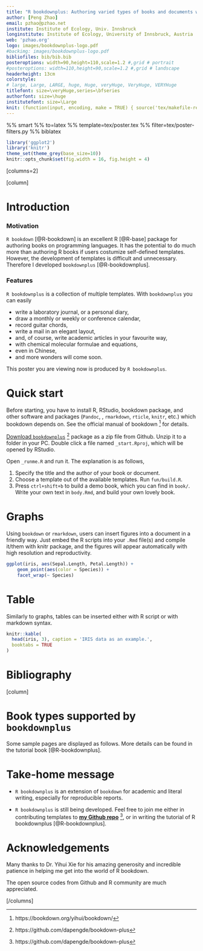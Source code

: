 ```yaml
---
title: "R bookdownplus: Authoring varied types of books and documents with R bookdown"
author: [Peng Zhao]
email: pzhao@pzhao.net
institute: Institute of Ecology, Univ. Innsbruck
longinstitute: Institute of Ecology, University of Innsbruck, Austria
web: 'pzhao.org'
logo: images/bookdownplus-logo.pdf
#backimg: images/bookdownplus-logo.pdf
bibliofiles: bib/bib.bib
posteroptions: width=90,height=110,scale=1.2 #,grid # portrait
#posteroptions: width=110,height=90,scale=1.2 #,grid # landscape
headerheight: 13cm
colorstyle:
# large, Large, LARGE, huge, Huge, veryHuge, VeryHuge, VERYHuge
titlefont: size=\veryHuge,series=\bfseries
authorfont: size=\huge
institutefont: size=\Large
knit: (function(input, encoding, make = TRUE) { source('tex/makefile-renderer.R', local = TRUE) })
---
```


%% smart
%% to=latex
%% template=tex/poster.tex
%% filter=tex/poster-filters.py
%% biblatex

```r
library('ggplot2')
library('knitr')
theme_set(theme_grey(base_size=10))
knitr::opts_chunk$set(fig.width = 16, fig.height = 4)
```

[columns=2]

[column]

# Introduction

### Motivation

`R bookdown` [@R-bookdown] is an excellent R [@R-base] package for authoring books on programming languages. It has the potential to do much more than authoring R books if users costumize self-defined templates. However, the development of templates is difficult and unnecessary. Therefore I developed `bookdownplus` [@R-bookdownplus].

### Features

`R bookdownplus` is a collection of multiple templates. With `bookdownplus` you can easily

- write a laboratory journal, or a personal diary,
- draw a monthly or weekly or conference calendar,
- record guitar chords,
- write a mail in an elegant layout,
- and, of course, write academic articles in your favourite way,
- with chemical molecular formulae and equations,
- even in Chinese,
- and more wonders will come soon.

This poster you are viewing now is produced by `R bookdownplus`.

<!--

- Standard abreviations \\eg and \\ie for \eg and \ie
- Units like \pps{900}
- **Highlights** and *highlights*

-->

# Quick start

Before starting, you have to install R, RStudio, bookdown package, and other software and packages (\ie `Pandoc`, \LaTeX, `rmarkdown`, `rticle`, `knitr`, etc.) which bookdown depends on. See the official manual of bookdown ^[https://bookdown.org/yihui/bookdown/] for details.

[Download `bookdownplus`](https://github.com/dapengde/bookdown-plus/archive/master.zip) ^[https://github.com/dapengde/bookdown-plus] package as a zip file from Github. Unzip it to a folder in your PC. Double click a file named `_start.Rproj`, which will be opened by RStudio.

Open `_runme.R` and run it. The explanation is as follows,

1. Specify the title and the author of your book or document.
2. Choose a template out of the available templates. Run `fun/build.R`.
3. Press `ctrl+shift+b` to build a demo book, which you can find in `book/`. Write your own text in `body.Rmd`, and build your own lovely book. 

# Graphs

Using `bookdown` or `rmarkdown`, users can insert figures into a document in a friendly way. Just embed the R scripts into your `.Rmd` file(s) and compile it/them with knitr package, and the figures will appear automatically with high resolution and reproductivity.

<!--

```r
plot(co2)
```

-->

```r
ggplot(iris, aes(Sepal.Length, Petal.Length)) +
    geom_point(aes(color = Species)) +
    facet_wrap(~ Species)
```

<!-- Comments -->


# Table

Similarly to graphs, tables can be inserted either with R script or with markdown syntax.

<!--

header x  header y
--------- ----------
x1        y1
x2        y2

-->

```r
knitr::kable(
  head(iris, 3), caption = 'IRIS data as an example.',
  booktabs = TRUE
)
```

# Bibliography

\printbibliography


[column]

# Book types supported by `bookdownplus`

Some sample pages are displayed as follows. More details can be found in the tutorial book [@R-bookdownplus].


\begin{figure}[htp]
  \includegraphics[width=.33\textwidth]{images/article.pdf}\hfill
  \includegraphics[width=.33\textwidth]{images/article-zh.pdf}\hfill
  \includegraphics[width=.33\textwidth]{images/chemistry.pdf}
\end{figure}    

\begin{figure}[htp]
  \includegraphics[width=.33\textwidth]{images/guitar.pdf}\hfill
  \includegraphics[width=.33\textwidth]{images/poem.pdf}\hfill
  \includegraphics[width=.33\textwidth]{images/mail.pdf}
\end{figure}    

\begin{figure}[htp]
  \includegraphics[width=.33\textwidth]{images/journal.pdf}\hfill
  \includegraphics[width=.33\textwidth]{images/calendar.pdf}\hfill
  \includegraphics[width=.33\textwidth]{images/thesis-classic.pdf}
\end{figure}    


# Take-home message

- `R bookdownplus` is an extension of `bookdown` for academic and literal writing, especially for reproducible reports.

- `R bookdownplus` is still being developed. Feel free to join me either in contributing templates to [**my Github repo**](https://github.com/dapengde/bookdown-plus) ^[https://github.com/dapengde/bookdown-plus], or in writing the tutorial of R bookdownplus [@R-bookdownplus].

<!--\vskip0.5cm

[/columns]


[columns=2]

[column]

-->

# Acknowledgements

Many thanks to Dr. Yihui Xie for his amazing generosity and incredible patience in helping me get into the world of R bookdown.

The open source codes from Github and R community are much appreciated.

\vskip1.5cm


<!--\vskip4.4cm-->

[/columns]
